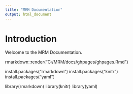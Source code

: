 ```yaml
---
title: "MRM Documentation"
output: html_document
---
```


# Introduction

Welcome to the MRM Documentation.

rmarkdown::render("C:/MRM/docs/ghpages/ghpages.Rmd")

install.packages("rmarkdown")
install.packages("knitr")
install.packages("yaml")

library(rmarkdown)
library(knitr)
library(yaml)